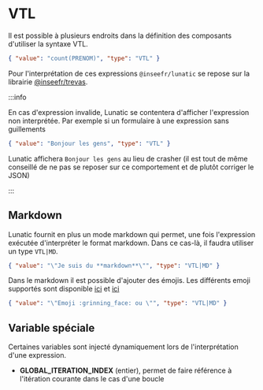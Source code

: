 # VTL

Il est possible à plusieurs endroits dans la définition des composants d'utiliser la syntaxe VTL.

```json
{ "value": "count(PRENOM)", "type": "VTL" }
```

Pour l'interprétation de ces expressions `@inseefr/lunatic` se repose sur la librairie [@inseefr/trevas](https://github.com/InseeFr/Trevas).

:::info

En cas d'expression invalide, Lunatic se contentera d'afficher l'expression non interprétée. Par exemple si un formulaire à une expression sans guillements

```json
{ "value": "Bonjour les gens", "type": "VTL" }
```

Lunatic affichera `Bonjour les gens` au lieu de crasher (il est tout de même conseillé de ne pas se reposer sur ce comportement et de plutôt corriger le JSON)

:::

## Markdown

Lunatic fournit en plus un mode markdown qui permet, une fois l'expression exécutée d'interpréter le format markdown. Dans ce cas-là, il faudra utiliser un type `VTL|MD`.

```json
{ "value": "\"Je suis du **markdown**\"", "type": "VTL|MD" }
```
Dans le markdown il est possible d'ajouter des émojis. Les différents emoji supportés sont disponible [ici](https://unpkg.com/emojilib@3.0.12/dist/emoji-en-US.json) et [ici](https://github.com/wooorm/emoticon/blob/main/support.md)

```json
{ "value": "\"Emoji :grinning_face: ou \"", "type": "VTL|MD" }
```

## Variable spéciale

Certaines variables sont injecté dynamiquement lors de l'interprétation d'une expression.

- **GLOBAL_ITERATION_INDEX** (entier), permet de faire référence à l'itération courante dans le cas d'une boucle

